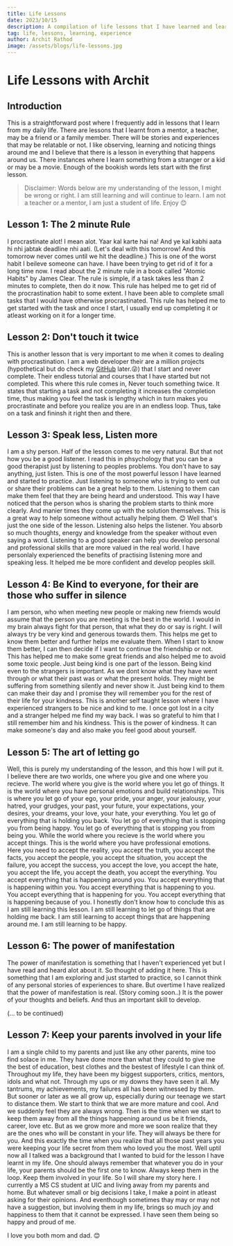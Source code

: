 ```yaml
---
title: Life Lessons
date: 2023/10/15
description: A compilation of life lessons that I have learned and learning over the years.
tag: life, lessons, learning, experience
author: Archit Rathod
image: /assets/blogs/life-lessons.jpg
---
```


# Life Lessons with Archit

## Introduction

This is a straightforward post where I frequently add in lessons that I learn from my daily life. There are lessons that I learnt from a mentor, a teacher, may be a friend or a family member. There will be stories and experiences that may be relatable or not. I like observing, learning and noticing things around me and I believe that there is a lesson in everything that happens around us. There instances where I learn something from a stranger or a kid or may be a movie. Enough of the bookish words lets start with the first lesson.

> Disclaimer: Words below are my understanding of the lesson, I might be wrong or right. I am still learning and will continue to learn. I am not a teacher or a mentor, I am just a student of life. Enjoy 😊

## Lesson 1: The 2 minute Rule

I procrastinate alot! I mean alot. Yaar kal karte hai na! And ye kal kabhi aata hi nhi jabtak deadline nhi aati. (Let's deal with this tomorrow! And this tomorrow never comes until we hit the deadline.) This is one of the worst habit I beileve someone can have. I have been trying to get rid of it for a long time now. I read about the 2 minute rule in a book called "Atomic Habits" by James Clear. The rule is simple, if a task takes less than 2 minutes to complete, then do it now. This rule has helped me to get rid of the procrastination habit to some extent. I have been able to complete small tasks that I would have otherwise procrastinated. This rule has helped me to get started with the task and once I start, I usually end up completing it or atleast working on it for a longer time.

## Lesson 2: Don't touch it twice

This is another lesson that is very important to me when it comes to dealing with procrastination. I am a web developer their are a million projects (hypothetical but do check my [GitHub](https://github.com/Archit1706) later.😜) that I start and never complete. Their endless tutorial and courses that I have started but not completed. This where this rule comes in, Never touch something twice. It states that starting a task and not completing it increases the completion time, thus making you feel the task is lengthy which in turn makes you procrastinate and before you realize you are in an endless loop. Thus, take on a task and fininsh it right then and there.

## Lesson 3: Speak less, Listen more

I am a shy person. Half of the lesson comes to me very natural. But that not how you be a good listener. I read this in phsychology that you can be a good therapist just by listening to peoples problems. You don't have to say anything, just listen. This is one of the most powerful lesson I have learned and started to practice. Just listening to someone who is trying to vent out or share their problems can be a great help to them. Listening to them can make them feel that they are being heard and understood. This way I have noticed that the person whos is sharing the problem starts to think more clearly. And manier times they come up with the solution themselves. This is a great way to help someone without actually helping them. 😊 Well that's just the one side of the lesson. Listening also helps the listener. You absorb so much thoughts, energy and knowledge from the speaker without even saying a word. Listening to a good speaker can help you develop personal and professional skills that are more valued in the real world. I have personlaly experienced the benefits of practising listening more and speaking less. It helped me be more confident and develop peoples skill.

## Lesson 4: Be Kind to everyone, for their are those who suffer in silence

I am person, who when meeting new people or making new friemds would assume that the person you are meeting is the best in the world. I would in my brain always fight for that person, that what they do or say is right. I will always try be very kind and generous towards them. This helps me get to know them better and further helps me evaluate them. When I start to know them better, I can then decide if I want to continue the friendship or not. This has helped me to make some great friends and also helped me to avoid some toxic people. Just being kind is one part of the lesson. Being kind even to the strangers is important. As we dont know what they have went through or what their past was or what the present holds. They might be suffering from something silently and never show it. Just being kind to them can make their day and I promise they will remember you for the rest of their life for your kindness. This is another self taught lesson where I have experienced strangers to be nice and kind to me. I once got lost in a city and a stranger helped me find my way back. I was so grateful to him that I still remember him and his kindness. This is the power of kindness. It can make someone's day and also make you feel good about yourself.

## Lesson 5: The art of letting go

Well, this is purely my understanding of the lesson, and this how I will put it. I believe there are two worlds, one where you give and one where you recieve. The world where you give is the world where you let go of things. It is the world where you have personal emotions and build relationships. This is where you let go of your ego, your pride, your anger, your jealousy, your hatred, your grudges, your past, your future, your expectations, your desires, your dreams, your love, your hate, your everything. You let go of everything that is holding you back. You let go of everything that is stopping you from being happy. You let go of everything that is stopping you from being you. While the world where you recieve is the world where you accept things. This is the world where you have professional emotions. Here you need to accept the reality, you accept the truth, you accept the facts, you accept the people, you accept the situation, you accept the failure, you accept the success, you accept the love, you accept the hate, you accept the life, you accept the death, you accept the everything. You accept everything that is happening around you. You accept everything that is happening within you. You accept everything that is happening to you. You accept everything that is happening for you. You accept everything that is happening because of you. I honestly don't know how to conclude this as I am still learning this lesson. I am still learning to let go of things that are holding me back. I am still learning to accept things that are happening around me. I am still learning to be happy.

## Lesson 6: The power of manifestation

The power of manifestation is something that I haven't experienced yet but I have read and heard alot about it. So thought of adding it here. This is something that I am exploring and just started to practice, so I cannot think of any personal stories of experiences to share. But overtime I have realized that the power of manifestation is real. (Story coming soon..) It is the power of your thoughts and beliefs. And thus an important skill to develop.

(... to be continued)

## Lesson 7: Keep your parents involved in your life

I am a single child to my parents and just like any other parents, mine too find solace in me. They have done more than what they could to give me the best of education, best clothes and the bestest of lifestyle I can think of. Throughout my life, they have been my biggest supporters, critics, mentors, idols and what not. Through my ups or my downs they have seen it all. My tantrums, my achievements, my failures all has been witnessed by them. But sooner or later as we all grow up, especially during our teenage we start to distance them. We start to think that we are more mature and cool. And we suddenly feel they are always wrong. Then is the time when we start to keep them away from all the things happening around us be it friends, career, love etc. But as we grow more and more we soon realize that they are the ones who will be constant in your life. They will always be there for you. And this exactly the time when you realize that all those past years you were keeping your life secret from them who loved you the most. Well uptil now all I talked was a background that I wanted to buid for the lesson I have learnt in my life.
One should always remember that whatever you do in your life, your parents should be the first one to know. Always keep them in the loop. Keep them involved in your life. So I will share my story here. I currently a MS CS student at UIC and living away from my parents and home. But whatever small or big decisions I take, I make a point in atleast asking for their opinions. And eventhough sometimes thay may or may not have a suggestion, but involving them in my life, brings so much joy and happiness to them that it cannot be expressed. I have seen them being so happy and proud of me.

I love you both mom and dad. 😊
